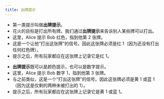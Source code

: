```yaml
---
title: 出牌提示
---
```



<BeginnersGuideProgress id="play-clues" />

- 第一类提示叫做**出牌提示**。
- 花火的目标是打出所有牌。我们通过**出牌提示**来告诉别人某些牌可以打出。
- 这里，Alice 提示 Bob 红色，指到他第 2 张牌。
- 这是一个让他“打出这张牌”的信号。因此这张牌必须是红 1（因为还没有打出任何红色牌）。
- 提示之后，所有玩家都应在这张牌上记录它是红 1。

<PlayClue1 />

- **出牌提示**既可以是颜色提示，也可以是数字提示。
- 这里，Alice 提示 Bob 数字 1，指到他第 3 张牌。
- 与之前类似，这是一个“打出这张牌”的信号。因此这张牌必须是黄 1 或蓝 1（因为这是仅剩的两种未被打出的 1）。
- 提示之后，所有玩家都应在这张牌上记录它是黄 1 或蓝 1。

<PlayClue2 />
